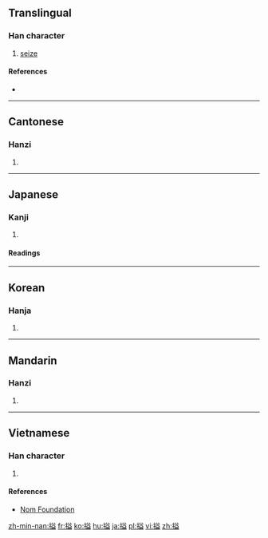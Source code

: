 ==Translingual==

===Han character===
{{Han char|rn=64|rad=手|as=10|sn=13|four=5801<sub>7</sub>|canj=手廿金廿 (QTCT)|ids=⿰[[扌]][[益]]}}

# [[seize]]

====References====
* {{Han ref|kx=0447.180|dkj=12497|hdz=31936.050|uh=6424|ud=25636|bh=DD7E|bd=56702}}

----

==Cantonese==

===Hanzi===
{{yue-hanzi|jyut=[[ak1]]|y=ak1}}

# {{defn|lang=yue|sort=手10}}

----

==Japanese==

===Kanji===
{{ja-kanji|grade=|rs=手10}}

# {{defn|lang=ja|sort=手10}}

====Readings====
{{ja-readings|on=[[あく]] (aku), [[せく]] (seku), [[えつ]] (etsu), [[えち]] (echi)|kun=[[とらえる]] (toraeru)}}

----

==Korean==

===Hanja===
{{ko-hanja|hangeul=액|eumhun=|rv=aek|mr=aek|y=ayk}}

# {{defn|lang=ko|sort=手10}}

----

==Mandarin==

===Hanzi===
{{cmn-hanzi|pin=[[è]] ([[e4]])|wg=o<sup>4</sup>}}

# {{defn|lang=cmn|sort=手10}}

----

==Vietnamese==

===Han character===
{{vi-readings|rs=手10| hanviet = ách}}

# {{defn|lang=vi|sort=手10}}

====References====
*[http://nomfoundation.org/common/nom_details.php?codepoint=6424 Nom Foundation]

[[zh-min-nan:搤]]
[[fr:搤]]
[[ko:搤]]
[[hu:搤]]
[[ja:搤]]
[[pl:搤]]
[[vi:搤]]
[[zh:搤]]